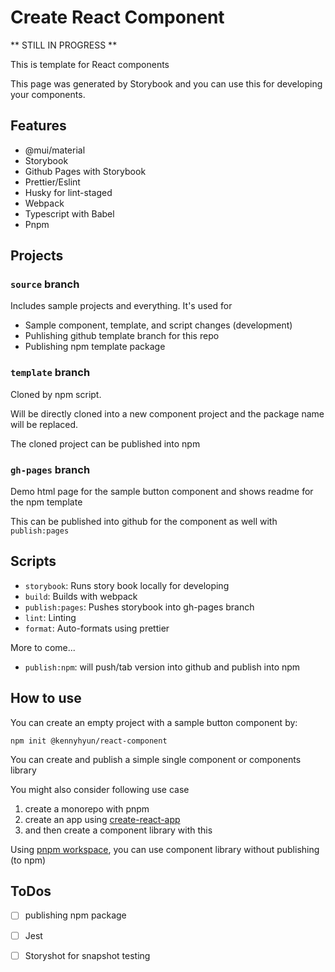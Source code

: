 # Create React Component

** STILL IN PROGRESS **

This is template for React components

This page was generated by Storybook and you can use this for developing your components.

## Features

- @mui/material
- Storybook
- Github Pages with Storybook
- Prettier/Eslint
- Husky for lint-staged
- Webpack
- Typescript with Babel
- Pnpm

## Projects

### `source` branch

Includes sample projects and everything. It's used for

- Sample component, template, and script changes (development)
- Puhlishing github template branch for this repo
- Publishing npm template package

### `template` branch

Cloned by npm script.

Will be directly cloned into a new component project and the package name will be replaced.

The cloned project can be published into npm

### `gh-pages` branch

Demo html page for the sample button component and shows readme for the npm template

This can be published into github for the component as well with `publish:pages`

## Scripts

- `storybook`: Runs story book locally for developing
- `build`: Builds with webpack
- `publish:pages`: Pushes storybook into gh-pages branch
- `lint`: Linting
- `format`: Auto-formats using prettier

More to come...

- `publish:npm`: will push/tab version into github and publish into npm

## How to use

You can create an empty project with a sample button component by:

```
npm init @kennyhyun/react-component
```

You can create and publish a simple single component or components library

You might also consider following use case

1. create a monorepo with pnpm
1. create an app using [create-react-app](https://create-react-app.dev/)
1. and then create a component library with this

Using [pnpm workspace](https://pnpm.io/workspaces), you can use component library without publishing (to npm)

## ToDos

- [ ] publishing npm package
- [ ] Jest
- [ ] Storyshot for snapshot testing

